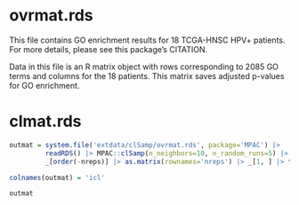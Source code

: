 # ovrmat.rds

This file contains GO enrichment results for 18 TCGA-HNSC HPV+ patients. For 
more details, please see this package's CITATION.

Data in this file is an R matrix object with rows corresponding to 2085 GO terms
and columns for the 18 patients. This matrix saves adjusted p-values for GO 
enrichment.


# clmat.rds

```r
outmat = system.file('extdata/clSamp/ovrmat.rds', package='MPAC') |> 
         readRDS() |> MPAC::clSamp(n_neighbors=10, n_random_runs=5) |> 
         _[order(-nreps)] |> as.matrix(rownames='nreps') |> _[1, ] |> t() |> t()

colnames(outmat) = 'icl'

outmat
```
